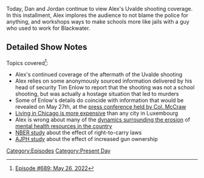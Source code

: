 {{Episode
    | title           = May 26, 2022
    | caption         = [https://knowledgefight.libsyn.com/689-may-26-2022 Listen to this episode on Libsyn]
    | episodeNumber   = 689
    | length          = 01:29:22
    | airDate         = June 6, 2022
    | coverageDate    = May 26, 2022
    | previousEpisode = [[688: May 25, 2022]]
    | nextEpisode     = [[690: May 27, 2022]]
}}

{{Stub}}

Today, Dan and Jordan continue to view Alex's Uvalde shooting coverage.  In this installment, Alex implores the audience to not blame the police for anything, and workshops ways to make schools more like jails with a guy who used to work for Blackwater.

==Detailed Show Notes==

Topics covered<ref>[https://knowledgefight.com/research/2022/6/5/episode-689-may-26-2022 Episode #689: May 26, 2022]</ref>:

*Alex's continued coverage of the aftermath of the Uvalde shooting
*Alex relies on some anonymously sourced information delivered by his head of security Tim Enlow to report that the shooting was not a school shooting, but was actually a hostage situation that led to murders
*Some of Enlow's details do coincide with information that would be revealed on May 27th, at the [https://www.npr.org/2022/06/03/1102689126/uvalde-shooting-police-response press conference held by Col. McCraw]
*[https://www.rethinktokyo.com/sites/default/files/gl-2021-cost-of-living-city-ranking-mercer-0622.pdf Living in Chicago is more expensive] than any city in Luxembourg
*Alex is wrong about many of the [https://www.npr.org/2017/11/30/567477160/how-the-loss-of-u-s-psychiatric-hospitals-led-to-a-mental-health-crisis dynamics surrounding the erosion] of [https://origins.osu.edu/article/americas-long-suffering-mental-health-system?language_content_entity=en mental health resources in the country]
*[https://www.nber.org/papers/w23510 NBER study] about the effect of right-to-carry laws
*[https://ajph.aphapublications.org/doi/full/10.2105/AJPH.2013.301409 AJPH study] about the effect of increased gun ownership

[[Category:Episodes]]
[[Category:Present Day]]

